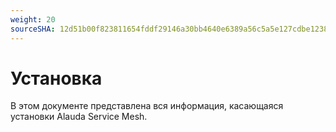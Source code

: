 ```yaml
---
weight: 20
sourceSHA: 12d51b00f823811654fddf29146a30bb4640e6389a56c5a5e127cdbe12387ded
---
```


# Установка

В этом документе представлена вся информация, касающаяся установки Alauda Service Mesh.

<Overview />
